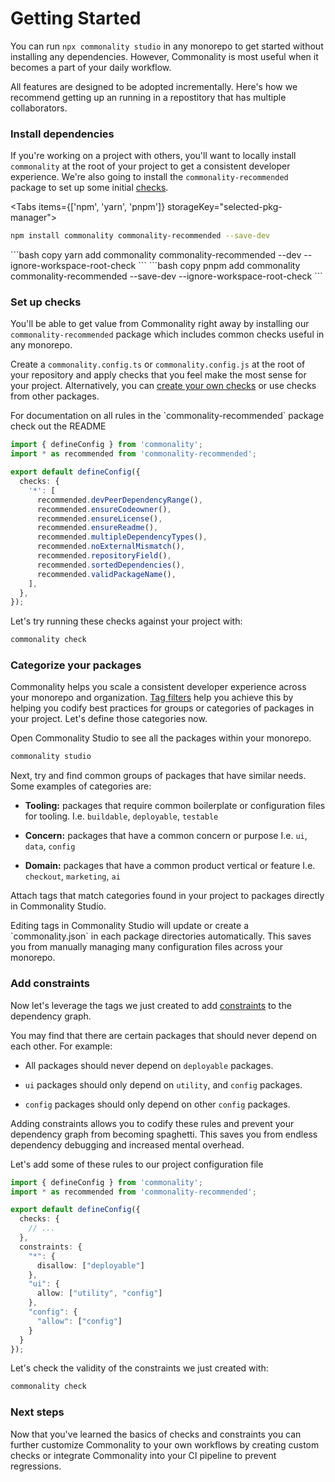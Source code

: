 
# Getting Started

You can run `npx commonality studio` in any monorepo to get started without installing any dependencies.
However, Commonality is most useful when it becomes a part of your daily workflow.

All features are designed to be adopted incrementally.
Here's how we recommend getting up an running in a repostitory that has multiple collaborators.

<Steps>

### Install dependencies

If you're working on a project with others, you'll want to locally install `commonality` at the root of your project 
to get a consistent developer experience. We're also going to install the `commonality-recommended` package 
to set up some initial [checks](/docs/checks).

<Tabs items={['npm', 'yarn', 'pnpm']} storageKey="selected-pkg-manager">
  <Tab>
  ```bash copy
  npm install commonality commonality-recommended --save-dev 
  ```
  </Tab>
  <Tab>
    ```bash copy
    yarn add commonality commonality-recommended --dev --ignore-workspace-root-check 
    ```
  </Tab>
  <Tab>
    ```bash copy
    pnpm add commonality commonality-recommended --save-dev --ignore-workspace-root-check 
    ```
  </Tab>
</Tabs>


### Set up checks

You'll be able to get value from Commonality right away by installing our `commonality-recommended`
package which includes common checks useful in any monorepo.

Create a `commonality.config.ts` or `commonality.config.js` at the root of your repository and apply
checks that you feel make the most sense for your project. Alternatively, you can [create your own
checks](/docs/checks/creating-checks) or use checks from other packages.

<Callout type="info">
  For documentation on all rules in the `commonality-recommended` package check
  out the README
</Callout>

```ts filename="commonality.config.ts"
import { defineConfig } from 'commonality';
import * as recommended from 'commonality-recommended';

export default defineConfig({
  checks: {
    '*': [
      recommended.devPeerDependencyRange(),
      recommended.ensureCodeowner(),
      recommended.ensureLicense(),
      recommended.ensureReadme(),
      recommended.multipleDependencyTypes(),
      recommended.noExternalMismatch(),
      recommended.repositoryField(),
      recommended.sortedDependencies(),
      recommended.validPackageName(),
    ],
  },
});
```

Let's try running these checks against your project with:
```bash copy
commonality check
```

### Categorize your packages

Commonality helps you scale a consistent developer experience across your monorepo and organization.
[Tag filters](/docs/api/configuration#tag-filters) help you achieve this by helping you codify best 
practices for groups or categories of packages in your project. Let's define those categories now.

Open Commonality Studio to see all the packages within your monorepo.

```bash copy
commonality studio
```

Next, try and find common groups of packages that have similar needs. Some examples of categories are:

- **Tooling:** packages that require common boilerplate or configuration files for tooling.
  I.e. `buildable`, `deployable`, `testable`

- **Concern:** packages that have a common concern or purpose
  I.e. `ui`, `data`, `config`

- **Domain:** packages that have a common product vertical or feature
  I.e. `checkout`, `marketing`, `ai`

Attach tags that match categories found in your project to packages directly in Commonality Studio.

<Callout type="info">
  Editing tags in Commonality Studio will update or create a `commonality.json`
  in each package directories automatically. This saves you from manually
  managing many configuration files across your monorepo.
</Callout>

### Add constraints

Now let's leverage the tags we just created to add [constraints](/docs/constraints) to the dependency graph.

You may find that there are certain packages that should never depend on each other. For example:

- All packages should never depend on `deployable` packages.

- `ui` packages should only depend on `utility`, and `config` packages.

- `config` packages should only depend on other `config` packages.

Adding constraints allows you to codify these rules and prevent your dependency graph from becoming spaghetti.
This saves you from endless dependency debugging and increased mental overhead.

Let's add some of these rules to our project configuration file

```ts filename="commonality.config.ts"
import { defineConfig } from 'commonality';
import * as recommended from 'commonality-recommended';

export default defineConfig({
  checks: {
    // ...
  },
  constraints: {
    "*": {
      disallow: ["deployable"]
    },
    "ui": {
      allow: ["utility", "config"]
    },
    "config": {  
      "allow": ["config"]
    }
  }
});
```

Let's check the validity of the constraints we just created with:
```bash copy
commonality check
```

### Next steps
Now that you've learned the basics of checks and constraints you can further customize Commonality to your own workflows
by creating custom checks or integrate Commonality into your CI pipeline to prevent regressions.


<Cards>
<Card title="Create your first check" href="/docs/checks/creating-checks">
</Card>

<Card title="Set up CI" href="/">
</Card>
</Cards>
</Steps>
